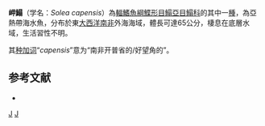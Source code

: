 {{Speciesbox
| taxon = Solea capensis
| binomial_authority = [[Gilchrist|Gilchrist]], 1902
| status = NE
| status_system = IUCN3.1
}}

'''岬鰨'''（学名：''Solea capensis''）為[[輻鰭魚綱|輻鰭魚綱]][[鰈形目|鰈形目]][[鰨亞目|鰨亞目]][[鰨科|鰨科]]的其中一[[種|種]]，為亞熱帶海水魚，分布於東[[大西洋|大西洋]][[南非|南非]]外海海域，體長可達65公分，棲息在底層水域，生活習性不明。

其[[种加词|种加词]]“''capensis''”意为“南非开普省的/好望角的”。

==参考文献==
*{{FishBase_species|genus=Solea|species=capensis|year=2014|month=4}}

{{魚類小作品}}
{{Taxonbar}}
[[Category:1902年描述的鱼类|J]]
[[Category:鰨屬|J]]